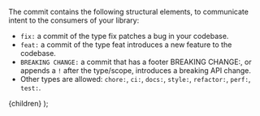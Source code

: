 
<div style={{ fontSize: `20px` }}>


The commit contains the following structural elements, to communicate intent to the consumers of your library:

- `fix:` a commit of the type fix patches a bug in your codebase.
- `feat:` a commit of the type feat introduces a new feature to the codebase.
- `BREAKING CHANGE:` a commit that has a footer BREAKING CHANGE:, or appends a `!` after the type/scope, introduces a breaking API change.
- Other types are allowed: `chore:`, `ci:`, `docs:`, `style:`, `refactor:`, `perf:`, `test:`.

</div>


  <Layout>{children}</Layout>
);
